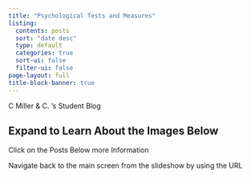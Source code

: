 ```yaml
---
title: "Psychological Tests and Measures"
listing:
  contents: posts
  sort: "date desc"
  type: default
  categories: true
  sort-ui: false
  filter-ui: false
page-layout: full
title-block-banner: true
---
```


::: callout-note
C Miller & C. 's Student Blog
:::

::: {.callout-caution collapse="true"}
## Expand to Learn About the Images Below

Click on the Posts Below more Information
:::

::: callout-tip
Navigate back to the main screen from the slideshow by using the URL
:::
